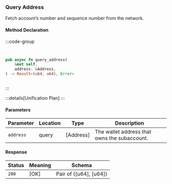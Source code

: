 ### Query Address

Fetch account’s number and sequence number from the network.

#### Method Declaration

:::code-group

```python [Python]

```

```typescript [TypeScript]

```

```rust [Rust]
pub async fn query_address(
    &mut self,
    address: &Address,
) -> Result<(u64, u64), Error>
```

```url [API]
```

:::

:::details[Unification Plan]
:::

#### Parameters

| Parameter           | Location | Type               | Description                                                           |
| ------------------- | -------- | ------------------ | --------------------------------------------------------------------- |
| `address`           | query    | [Address]          | The wallet address that owns the subaccount.                          |

#### Response

| Status | Meaning     | Schema                         |
| ------ | ----------- | ------------------------------ |
| `200`  | [OK]        | Pair of ([u64], [u64])         |
